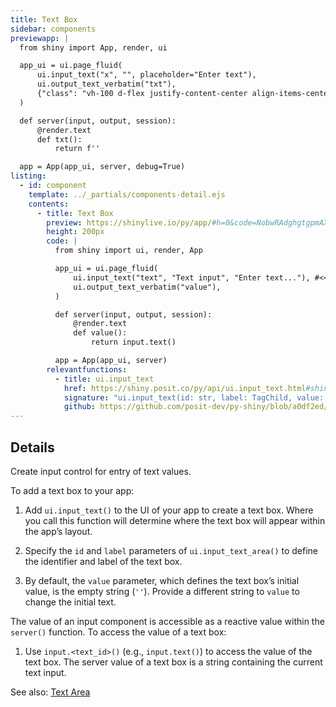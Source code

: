 ```yaml
---
title: Text Box
sidebar: components
previewapp: |
  from shiny import App, render, ui

  app_ui = ui.page_fluid(
      ui.input_text("x", "", placeholder="Enter text"),
      ui.output_text_verbatim("txt"),
      {"class": "vh-100 d-flex justify-content-center align-items-center px-4"}
  )

  def server(input, output, session):
      @render.text
      def txt():
          return f''

  app = App(app_ui, server, debug=True)
listing:
  - id: component
    template: ../_partials/components-detail.ejs
    contents:
      - title: Text Box
        preview: https://shinylive.io/py/app/#h=0&code=NobwRAdghgtgpmAXGKAHVA6VBPMAaMAYwHsIAXOcpMAMwCdiYACAZwAsBLCbJjmVYnTJMArhzxM6lACZw6EgILoAOhFVpUAfTFMAvKI5YoAcziaaAGzHSAFKqYODGLqhFlNFAB5k7YL2WV8JkDAiUCAUXI5Jn8MOMCASgwoaWlNQgsoFhZfVDIAWgBWJhhPfKg3Yhi4b3zCSgo6RLx7RzEMYjdXd39NADc5ACMoMj5fPqgrOGbWhxBAjKyWQMRgsD62fIBGAAYdpgArERZRmmw60gpyOoboyY5jCHyOChgWG6i6JlQywsCAX1USRSaUW2V8MHOFTIVX8H0aiVUqlkNFYcgGdBsLjcEk6ZG6EhYcGyHFICUQsyYAAE8d1KVSpBBZHQMP5KSimBMpjZyZTHJI4GQRHQILwIN1WTUfAkkdB0HomEpUDYNNpxGi6BiEmB-gBdIA
        height: 200px
        code: |
          from shiny import ui, render, App

          app_ui = ui.page_fluid(
              ui.input_text("text", "Text input", "Enter text..."), #<<
              ui.output_text_verbatim("value"),
          )

          def server(input, output, session):
              @render.text
              def value():
                  return input.text()

          app = App(app_ui, server)
        relevantfunctions:
          - title: ui.input_text
            href: https://shiny.posit.co/py/api/ui.input_text.html#shiny.ui.input_text
            signature: "ui.input_text(id: str, label: TagChild, value: str = '', width: Optional = None, placeholder: Optional = None, autocomplete: Optional = 'off', spellcheck: Optional = None)"
            github: https://github.com/posit-dev/py-shiny/blob/a0df2ed/shiny/ui/_input_text.py#L13-L80
---
```


:::{#component}
:::

## Details

Create input control for entry of text values.

To add a text box to your app:

  1. Add `ui.input_text()` to the UI of your app to create a text box. Where you call this function will determine where the text box will appear within the app's layout. 

  2. Specify the `id` and `label` parameters of `ui.input_text_area()` to define the identifier and label of the text box. 

  3. By default, the `value` parameter, which defines the text box's initial value, is the empty string (`''`). Provide a different string to `value` to change the initial text.

The value of an input component is accessible as a reactive value within the `server()` function. To access the value of a text box:

  1. Use `input.<text_id>()` (e.g., `input.text()`) to access the value of the text box. The server value of a text box is a string containing the current text input.
        
See also: [Text Area](text-area.qmd)